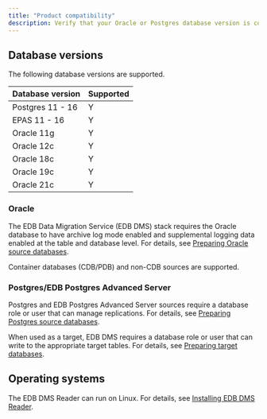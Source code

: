 ```yaml
---
title: "Product compatibility"
description: Verify that your Oracle or Postgres database version is compatible with EDB Data Migration Service.
---
```


<div id="supported_versions" class="registered_link"></div>

## Database versions

The following database versions are supported.

| Database version | Supported |
|------------------|-----------|
| Postgres 11 - 16 | Y         |
| EPAS 11 - 16     | Y         |
| Oracle 11g       | Y         |
| Oracle 12c       | Y         |
| Oracle 18c       | Y         |
| Oracle 19c       | Y         |
| Oracle 21c       | Y         |

### Oracle

The EDB Data Migration Service (EDB DMS) stack requires the Oracle database to have archive log mode enabled and supplemental logging data enabled at the table and database level. For details, see [Preparing Oracle source databases](getting_started/preparing_db/preparing_oracle_source_databases).

Container databases (CDB/PDB) and non-CDB sources are supported.

### Postgres/EDB Postgres Advanced Server

Postgres and EDB Postgres Advanced Server sources require a database role or user that can manage replications. For details, see [Preparing Postgres source databases](getting_started/preparing_db/preparing_postgres_source_databases).

When used as a target, EDB DMS requires a database role or user that can write to the appropriate target tables. For details, see [Preparing target databases](getting_started/preparing_db).

## Operating systems

The EDB DMS Reader can run on Linux. For details, see [Installing EDB DMS Reader](getting_started/installing).
